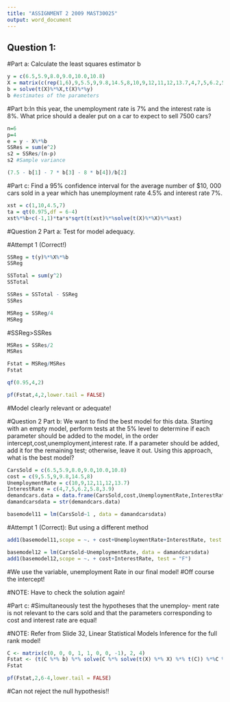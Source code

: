 ```yaml
---
title: "ASSIGNMENT 2 2009 MAST30025"
output: word_document
---
```


## Question 1:
#Part a: Calculate the least squares estimator b
```r
y = c(6.5,5.9,8.0,9.0,10.0,10.8)
X = matrix(c(rep(1,6),9,5.5,9,9.8,14.5,8,10,9,12,11,12,13.7,4,7,5,6.2,5.8,3.9),6,4)
b = solve(t(X)%*%X,t(X)%*%y)
b #estimates of the parameters
```

#Part b:In this year, the unemployment rate is 7% and the interest rate is 8%. What price should a dealer put on a car to expect to sell 7500 cars?

```r
n=6
p=4
e = y - X%*%b
SSRes = sum(e^2)
s2 = SSRes/(n-p)
s2 #Sample variance 
```


```r
(7.5 - b[1] - 7 * b[3] - 8 * b[4])/b[2]

```

#Part c: Find a 95% confidence interval for the average number of $10, 000 cars sold in a year which has unemployment rate 4.5% and interest rate 7%.
```r
xst = c(1,10,4.5,7)
ta = qt(0.975,df = 6-4)
xst%*%b+c(-1,1)*ta*s*sqrt(t(xst)%*%solve(t(X)%*%X)%*%xst)

```


#Question 2 Part a: Test for model adequacy.


#Attempt 1 (Correct!)

```r
SSReg = t(y)%*%X%*%b
SSReg
```



```r
SSTotal = sum(y^2)
SSTotal
```

```r
SSRes = SSTotal - SSReg
SSRes
```


```r
MSReg = SSReg/4
MSReg
```


#SSReg>SSRes


```r
MSRes = SSRes/2
MSRes
```


```r
Fstat = MSReg/MSRes
Fstat
```

```r
qf(0.95,4,2)
```

```r
pf(Fstat,4,2,lower.tail = FALSE)
```
#Model clearly relevant or adequate!


#Question 2 Part b: We want to find the best model for this data. Starting with an empty model, perform tests at the 5% level to determine if each parameter should be added to the model, in the order intercept,cost,unemployment,interest rate. If a parameter should be added, add it for the remaining test; otherwise, leave it out. Using this approach, what is the best model?


```r
CarsSold = c(6.5,5.9,8.0,9.0,10.0,10.8)
cost = c(9,5.5,9,9.8,14.5,8)
UnemploymentRate = c(10,9,12,11,12,13.7)
InterestRate = c(4,7,5,6.2,5.8,3.9)
demandcars.data = data.frame(CarsSold,cost,UnemploymentRate,InterestRate)
damandcarsdata = str(demandcars.data)
```


```r
basemodel11 = lm(CarsSold~1 , data = damandcarsdata) 
```

#Attempt 1 (Correct): But using a different method
```r
add1(basemodel11,scope = ~. + cost+UnemploymentRate+InterestRate, test = "F")
```

```r
basemodel12 = lm(CarsSold~UnemploymentRate, data = damandcarsdata) 
add1(basemodel12,scope = ~. + cost+InterestRate, test = "F")
```

#We use the variable, unemployment Rate in our final model!
#Off course the intercept!

#NOTE: Have to check the solution again!

#Part c: 
#Simultaneously test the hypotheses that the unemploy- ment rate is not relevant to the cars sold and that the parameters corresponding to cost and interest rate are equal!

#NOTE: Refer from Slide 32, Linear Statistical Models Inference for the full rank model!
```r
C <- matrix(c(0, 0, 0, 1, 1, 0, 0, -1), 2, 4)
Fstat <- (t(C %*% b) %*% solve(C %*% solve(t(X) %*% X) %*% t(C)) %*%C %*% b/2)/(SSRes/(6 - 4))
Fstat
```

```r
pf(Fstat,2,6-4,lower.tail = FALSE)
```
#Can not reject the null hypothesis!!

